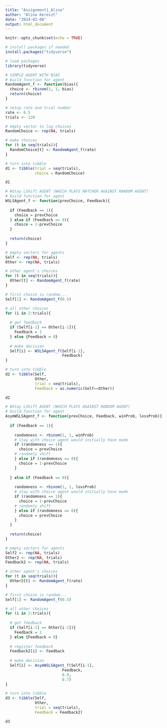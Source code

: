 ```yaml
---
title: "Assignment1_Alina"
author: "Alina Kereszt"
date: "2024-02-08"
output: html_document
---
```


```r
knitr::opts_chunk$set(echo = TRUE)
```

```r
# install packages if needed
install.packages("tidyverse")
```

```r
# load packages
library(tidyverse)
```


```r
# SIMPLE AGENT WITH BIAS
# build function for agent
RandomAgent_f <- function(bias){
  choice <- rbinom(1, 1, bias)
  return(choice)
}

# setup rate and trial number
rate <- 0.5
trials <- 120

# empty vector to log choices
RandomChoice <- rep(NA, trials)

# make choices
for (t in seq(trials)){
  RandomChoice[t] <- RandomAgent_f(rate)
}

# turn into tibble
d1 <- tibble(trial = seq(trials),
             choice = RandomChoice)

d1
```

```r
# WStay LShift AGENT (WHICH PLAYS MATCHER AGAINST RANDOM AGENT)
# build function for agent
WSLSAgent_f <- function(prevChoice, Feedback){
  
  if (Feedback == 1){
    choice = prevChoice
  } else if (Feedback == 0){
    choice = 1-prevChoice
  }
  
  return(choice)
}

# empty vectors for agents
Self <- rep(NA, trials)
Other <- rep(NA, trials)

# other agent's choices
for (t in seq(trials)){
  Other[t] <- RandomAgent_f(rate)
}

# first choice is random...
Self[1] <- RandomAgent_f(0.5)

# all other choices
for (i in 2:trials){
  
  # get feedback
  if (Self[i-1] == Other[i-1]){
    Feedback = 1
  } else {Feedback = 0}
  
  # make decision
  Self[i] <- WSLSAgent_f(Self[i-1], 
                         Feedback)
}

# turn into tibble
d2 <- tibble(Self,
             Other,
             trial = seq(trials),
             Feedback = as.numeric(Self==Other))

d2
```

```r
# WStay LShift AGENT (WHICH PLAYS AGAINST RANDOM AGENT)
# build function for agent
AsymWSLSAgent_f <- function(prevChoice, Feedback, winProb, lossProb){
  
  if (Feedback == 1){
    
    randomness <- rbinom(1, 1, winProb)
    # stay with choice agent would initially have made
    if (randomness == 1){
      choice = prevChoice 
    # randomly shift
    } else if (randomness == 0){
      choice = 1-prevChoice
    }
      
  } else if (Feedback == 0){
    
    randomness <- rbinom(1, 1, lossProb)
    # stay with choice agent would initially have made
    if (randomness == 1){
      choice = 1-prevChoice
    # randomly shift
    } else if (randomness == 0){
      choice = prevChoice
    }
  }
  
  return(choice)
}

# empty vectors for agents
Self2 <- rep(NA, trials)
Other2 <- rep(NA, trials)
Feedback2 <- rep(NA, trials)

# other agent's choices
for (t in seq(trials)){
  Other2[t] <- RandomAgent_f(rate)
}

# first choice is random...
Self[1] <- RandomAgent_f(0.5)

# all other choices
for (i in 2:trials){
  
  # get feedback
  if (Self[i-1] == Other[i-1]){
    Feedback = 1
  } else {Feedback = 0}
  
  # register feedback
  Feedback2[i] <- Feedback
  
  # make decision
  Self[i] <- AsymWSLSAgent_f(Self[i-1], 
                         Feedback,
                         0.9,
                         0.7)
}

# turn into tibble
d3 <- tibble(Self,
             Other,
             trial = seq(trials),
             Feedback = Feedback2)

d3
```

```r

```











